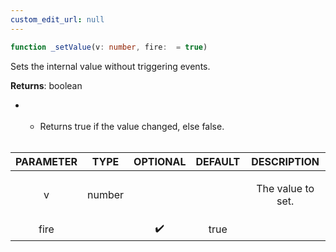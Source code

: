 ```yaml
---
custom_edit_url: null
---
```


```ts
function _setValue(v: number, fire:  = true)
```

<div>

</div>

<p>Sets the internal value without triggering events.</p>

**Returns**: boolean
- <ul><br /><li>Returns true if the value changed, else false.</li><br /></ul>

|PARAMETER|TYPE|OPTIONAL|DEFAULT|DESCRIPTION|
|:---:|:---:|:---:|:---:|:---:|
|v|number|||<p>The value to set.</p>|
|fire||✔️|true||

